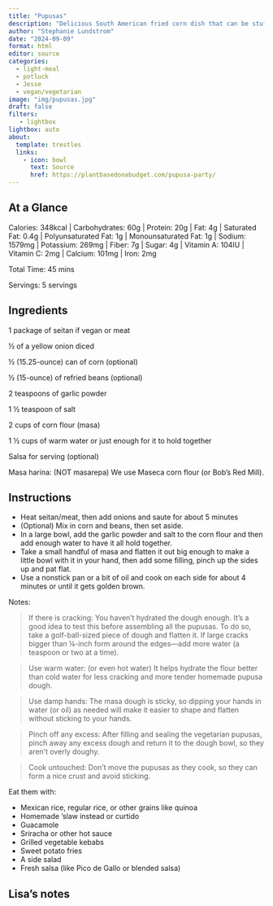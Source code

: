 ```yaml
---
title: "Pupusas"
description: "Delicious South American fried corn dish that can be stuffed with anything"
author: "Stephanie Lundstrom"
date: "2024-09-09"
format: html
editor: source
categories:
  - light-meal
  - potluck
  - Jesse
  - vegan/vegetarian
image: "img/pupusas.jpg"
draft: false
filters:
   - lightbox
lightbox: auto
about:
  template: trestles
  links:
    - icon: bowl
      text: Source
      href: https://plantbasedonabudget.com/pupusa-party/
---
```


## At a Glance

Calories: 348kcal | Carbohydrates: 60g | Protein: 20g | Fat: 4g | Saturated Fat: 0.4g | Polyunsaturated Fat: 1g | Monounsaturated Fat: 1g | Sodium: 1579mg | Potassium: 269mg | Fiber: 7g | Sugar: 4g | Vitamin A: 104IU | Vitamin C: 2mg | Calcium: 101mg | Iron: 2mg

Total Time: 45 mins

Servings: 5 servings

## Ingredients

1 package of seitan if vegan or meat

½ of a yellow onion diced 

½ (15.25-ounce) can of corn (optional)

½ (15-ounce) of refried beans (optional)

2 teaspoons of garlic powder

1 ½ teaspoon of salt

2 cups of corn flour (masa)

1 ½ cups of warm water or just enough for it to hold together

Salsa for serving (optional)

Masa harina: (NOT masarepa) We use Maseca corn flour (or Bob’s Red Mill).

## Instructions

- Heat seitan/meat, then add onions and saute for about 5 minutes
- (Optional) Mix in corn and beans, then set aside.
- In a large bowl, add the garlic powder and salt to the corn flour and then add enough water to have it all hold together.
- Take a small handful of masa and flatten it out big enough to make a little bowl with it in your hand, then add some filling, pinch up the sides up and pat flat.
- Use a nonstick pan or a bit of oil and cook on each side for about 4 minutes or until it gets golden brown.

Notes: 

> If there is cracking: You haven’t hydrated the dough enough. It’s a good idea to test this before assembling all the pupusas. To do so, take a golf-ball-sized piece of dough and flatten it. If large cracks bigger than ¼-inch form around the edges—add more water (a teaspoon or two at a time).

> Use warm water: (or even hot water) It helps hydrate the flour better than cold water for less cracking and more tender homemade pupusa dough.

> Use damp hands: The masa dough is sticky, so dipping your hands in water (or oil) as needed will make it easier to shape and flatten without sticking to your hands.

> Pinch off any excess: After filling and sealing the vegetarian pupusas, pinch away any excess dough and return it to the dough bowl, so they aren’t overly doughy.

> Cook untouched: Don’t move the pupusas as they cook, so they can form a nice crust and avoid sticking.

Eat them with: 

- Mexican rice, regular rice, or other grains like quinoa
- Homemade ‘slaw instead or curtido
- Guacamole
- Sriracha or other hot sauce
- Grilled vegetable kebabs
- Sweet potato fries
- A side salad
- Fresh salsa (like Pico de Gallo or blended salsa)

## Lisa's notes